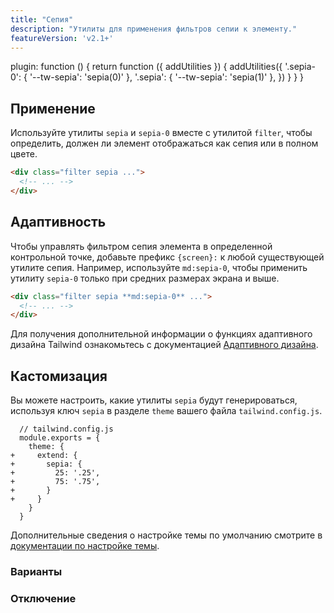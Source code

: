 ```yaml
---
title: "Сепия"
description: "Утилиты для применения фильтров сепии к элементу."
featureVersion: 'v2.1+'
---
```



  plugin: function () {
    return function ({ addUtilities }) {
      addUtilities({
        '.sepia-0': { '--tw-sepia': 'sepia(0)' },
        '.sepia': { '--tw-sepia': 'sepia(1)' },
      })
    }
  }
}

## Применение

Используйте утилиты `sepia` и `sepia-0` вместе с утилитой `filter`, чтобы определить, должен ли элемент отображаться как сепия или в полном цвете.

```html
<div class="filter sepia ...">
  <!-- ... -->
</div>
```

## Адаптивность

Чтобы управлять фильтром сепия элемента в определенной контрольной точке, добавьте префикс `{screen}:` к любой существующей утилите сепия. Например, используйте `md:sepia-0`, чтобы применить утилиту `sepia-0` только при средних размерах экрана и выше.

```html
<div class="filter sepia **md:sepia-0** ...">
  <!-- ... -->
</div>
```

Для получения дополнительной информации о функциях адаптивного дизайна Tailwind ознакомьтесь с документацией [Адаптивного дизайна](/docs/responsive-design).

## Кастомизация

Вы можете настроить, какие утилиты `sepia` будут генерироваться, используя ключ `sepia` в разделе `theme` вашего файла `tailwind.config.js`.

```diff-js
  // tailwind.config.js
  module.exports = {
    theme: {
+     extend: {
+       sepia: {
+         25: '.25',
+         75: '.75',
+       }
+     }
    }
  }
```

Дополнительные сведения о настройке темы по умолчанию смотрите в [документации по настройке темы](/docs/theme#customizing-the-default-theme).

### Варианты

<Variants plugin="sepia" name="sepia" />

### Отключение

<Disabling plugin="sepia" name="sepia" />
